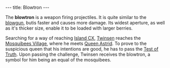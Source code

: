 ---
title: Blowtron
---

{{twinsunica import}}{{Infobox Item
 |image=Blowtron.gif
 |type=weapon
 |critical=acquired
 |magical=no
 |unique=yes
 |lba1=
 |lba2=yes
 |upgrades=final
 |rowposition=1
 |columnposition=3
 |effect=none
 |effectamount=
 |purpose=
 |combattype=enemies
 |powerlevel=red
 |rate=high
 |range=Medium
 |damage=Little
}}

The '''blowtron''' is a weapon firing projectiles. It is quite similar to the [[blowgun]], butis faster and causes more damage. Its widest aperture, as well as it's thicker size, enable it to be loaded with larger berries.

Searching for a way of reaching [[Island CX]], [[Twinsen]] reaches the [[Mosquibees Village]], where he meets [[Queen Astrid]]. To prove to the suspicious queen that his intentions are good, he has to pass the [[Test of Truth]]. Upon passing the challenge, Twinsen receives the blowtron, a symbol for him being an equal of the mosquibees.